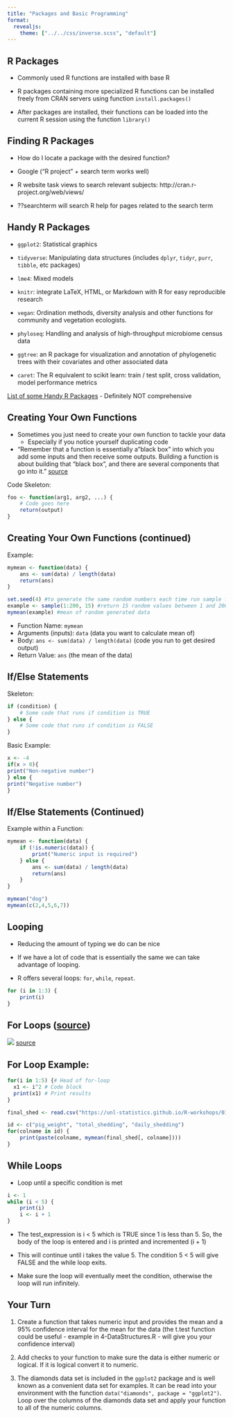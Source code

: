 ```yaml
---
title: "Packages and Basic Programming"
format: 
  revealjs:
    theme: ["../../css/inverse.scss", "default"]
---
```


## R Packages

-   Commonly used R functions are installed with base R

-   R packages containing more specialized R functions can be installed freely from CRAN servers using function `install.packages()`

-   After packages are installed, their functions can be loaded into the current R session using the function `library()`

## Finding R Packages

-   How do I locate a package with the desired function?

-   Google ("R project" + search term works well)

-   R website task views to search relevant subjects: http://cran.r-project.org/web/views/

-   ??searchterm will search R help for pages related to the search term

## Handy R Packages

-   `ggplot2`: Statistical graphics

-   `tidyverse`: Manipulating data structures (includes `dplyr`, `tidyr`, `purr`, `tibble`, etc packages)

-   `lme4`: Mixed models

-   `knitr`: integrate LaTeX, HTML, or Markdown with R for easy reproducible research

-   `vegan`: Ordination methods, diversity analysis and other functions for community and vegetation ecologists.

-   `phyloseq`: Handling and analysis of high-throughput microbiome census data

-   `ggtree`: an R package for visualization and annotation of phylogenetic trees with their covariates and other associated data

-   `caret`: The R equivalent to scikit learn: train / test split, cross validation, model performance metrics

[List of some Handy R Packages](https://towardsdatascience.com/a-comprehensive-list-of-handy-r-packages-e85dad294b3d) - Definitely NOT comprehensive

<!-- this needs updated!! -->

## Creating Your Own Functions

-   Sometimes you just need to create your own function to tackle your data
    -   Especially if you notice yourself duplicating code
-   "Remember that a function is essentially a "black box" into which you add some inputs and then receive some outputs. Building a function is about building that "black box", and there are several components that go into it." [source](https://www.r-bloggers.com/2022/04/how-to-create-your-own-functions-in-r/)

Code Skeleton:

```r
foo <- function(arg1, arg2, ...) {
    # Code goes here
    return(output)
}
```

## Creating Your Own Functions (continued)

Example:

```r
mymean <- function(data) {
    ans <- sum(data) / length(data)
    return(ans)
}

set.seed(4) #to generate the same random numbers each time run sample function
example <- sample(1:200, 15) #return 15 random values between 1 and 200 without replacement. without set.seed, will return different values each time
mymean(example) #mean of random generated data
```

-   Function Name: `mymean`
-   Arguments (inputs): `data` (data you want to calculate mean of)
-   Body: `ans <- sum(data) / length(data)` (code you run to get desired output)
-   Return Value: `ans` (the mean of the data)

## If/Else Statements

Skeleton:

```r
if (condition) {
    # Some code that runs if condition is TRUE
} else {
    # Some code that runs if condition is FALSE
}
```

Basic Example:

```r
x <- -4
if(x > 0){
print("Non-negative number")
} else {
print("Negative number")
}

```

## If/Else Statements (Continued)

Example within a Function:

```r
mymean <- function(data) {
    if (!is.numeric(data)) {
        print("Numeric input is required")
    } else {
        ans <- sum(data) / length(data)
        return(ans)
    }
}

mymean("dog")
mymean(c(2,4,5,6,7))
```

## Looping

-   Reducing the amount of typing we do can be nice

-   If we have a lot of code that is essentially the same we can take advantage of looping.

-   R offers several loops: `for`, `while`, `repeat`.

```r
for (i in 1:3) {
    print(i)
}
```

## For Loops ([source](https://statisticsglobe.com/for-loop-in-r))

![](images/for_loop.png) [source](https://statisticsglobe.com/for-loop-in-r)

## For Loop Example:

```r

for(i in 1:5) {# Head of for-loop
  x1 <- i^2 # Code block
  print(x1) # Print results
}

final_shed <- read.csv("https://unl-statistics.github.io/R-workshops/01-r-intro/data/daily_shedding.csv")

id <- c("pig_weight", "total_shedding", "daily_shedding")
for(colname in id) {
    print(paste(colname, mymean(final_shed[, colname])))
}
```

## While Loops

-   Loop until a specific condition is met

```r
i <- 1
while (i < 5) {
    print(i)
    i <- i + 1
}
```

-   The test_expression is i \< 5 which is TRUE since 1 is less than 5. So, the body of the loop is entered and i is printed and incremented (i + 1)

-   This will continue until i takes the value 5. The condition 5 \< 5 will give FALSE and the while loop exits.

-   Make sure the loop will eventually meet the condition, otherwise the loop will run infinitely.

## Your Turn {.inverse}

1.  Create a function that takes numeric input and provides the mean and a 95% confidence interval for the mean for the data (the t.test function could be useful - example in 4-DataStructures.R - will give you your confidence interval)

2.  Add checks to your function to make sure the data is either numeric or logical. If it is logical convert it to numeric.

3.  The diamonds data set is included in the `ggplot2` package and is well known as a convenient data set for examples. It can be read into your environment with the function `data("diamonds", package = "ggplot2")`. Loop over the columns of the diamonds data set and apply your function to all of the numeric columns.
